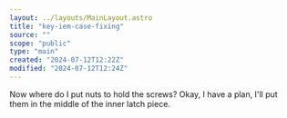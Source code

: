 ```yaml
---
layout: ../layouts/MainLayout.astro
title: "key-iem-case-fixing"
source: ""
scope: "public"
type: "main"
created: "2024-07-12T12:22Z"
modified: "2024-07-12T12:24Z"
---
```


Now where do I put nuts to hold the screws? Okay, I have a plan, I'll put them in the middle of the inner latch piece.